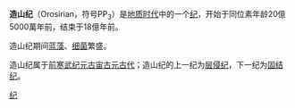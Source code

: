 {{Unreferenced|time=2012-11-12T05:41:08+00:00}}

'''造山纪'''（Orosirian，符号PP<sub>3</sub>）是[[地质时代|地质时代]]中的一个[[纪|纪]]，开始于同位素年龄20億5000萬年前，结束于18億年前。

造山纪期间[[蓝藻|蓝藻]]、[[细菌|细菌]]繁盛。

造山纪属于[[前寒武纪|前寒武纪]][[元古宙|元古宙]][[古元古代|古元古代]]；造山纪的上一纪为[[层侵纪|层侵纪]]，下一纪为[[固结纪|固结纪]]。

{{Proterozoic Footer}}

{{Paleozoic Footer}}

[[Category:地质年代|纪]]
{{geol-stub}}